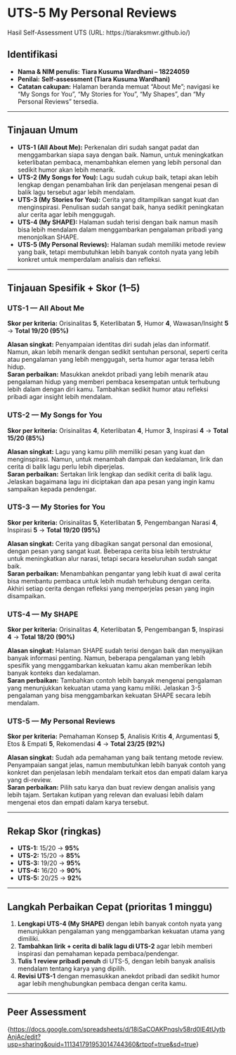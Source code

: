 # UTS-5 My Personal Reviews

Hasil Self-Assessment UTS (URL: https://tiaraksmwr.github.io/)

## Identifikasi

* **Nama & NIM penulis:** **Tiara Kusuma Wardhani – 18224059**   
* **Penilai:** **Self-assessment (Tiara Kusuma Wardhani)**  
* **Catatan cakupan:** Halaman beranda memuat “About Me”; navigasi ke “My Songs for You”, “My Stories for You”, “My Shapes”, dan “My Personal Reviews” tersedia.

---

## Tinjauan Umum

* **UTS-1 (All About Me):** Perkenalan diri sudah sangat padat dan menggambarkan siapa saya dengan baik. Namun, untuk meningkatkan keterlibatan pembaca, menambahkan elemen yang lebih personal dan sedikit humor akan lebih menarik.  
* **UTS-2 (My Songs for You):** Lagu sudah cukup baik, tetapi akan lebih lengkap dengan penambahan lirik dan penjelasan mengenai pesan di balik lagu tersebut agar lebih mendalam.  
* **UTS-3 (My Stories for You):** Cerita yang ditampilkan sangat kuat dan menginspirasi. Penulisan sudah sangat baik, hanya sedikit peningkatan alur cerita agar lebih menggugah.  
* **UTS-4 (My SHAPE):** Halaman sudah terisi dengan baik namun masih bisa lebih mendalam dalam menggambarkan pengalaman pribadi yang menonjolkan SHAPE.  
* **UTS-5 (My Personal Reviews):** Halaman sudah memiliki metode review yang baik, tetapi membutuhkan lebih banyak contoh nyata yang lebih konkret untuk memperdalam analisis dan refleksi.

---

## Tinjauan Spesifik + Skor (1–5)

### UTS-1 — All About Me 

**Skor per kriteria:** Orisinalitas **5**, Keterlibatan **5**, Humor **4**, Wawasan/Insight **5** → **Total 19/20 (95%)**

**Alasan singkat:** Penyampaian identitas diri sudah jelas dan informatif. Namun, akan lebih menarik dengan sedikit sentuhan personal, seperti cerita atau pengalaman yang lebih menggugah, serta humor agar terasa lebih hidup.  
**Saran perbaikan:** Masukkan anekdot pribadi yang lebih menarik atau pengalaman hidup yang memberi pembaca kesempatan untuk terhubung lebih dalam dengan diri kamu. Tambahkan sedikit humor atau refleksi pribadi agar insight lebih mendalam.

### UTS-2 — My Songs for You

**Skor per kriteria:** Orisinalitas **4**, Keterlibatan **4**, Humor **3**, Inspirasi **4** → **Total 15/20 (85%)**

**Alasan singkat:** Lagu yang kamu pilih memiliki pesan yang kuat dan menginspirasi. Namun, untuk menambah dampak dan kedalaman, lirik dan cerita di balik lagu perlu lebih diperjelas.  
**Saran perbaikan:** Sertakan lirik lengkap dan sedikit cerita di balik lagu. Jelaskan bagaimana lagu ini diciptakan dan apa pesan yang ingin kamu sampaikan kepada pendengar.

### UTS-3 — My Stories for You

**Skor per kriteria:** Orisinalitas **5**, Keterlibatan **5**, Pengembangan Narasi **4**, Inspirasi **5** → **Total 19/20 (95%)**

**Alasan singkat:** Cerita yang dibagikan sangat personal dan emosional, dengan pesan yang sangat kuat. Beberapa cerita bisa lebih terstruktur untuk meningkatkan alur narasi, tetapi secara keseluruhan sudah sangat baik.  
**Saran perbaikan:** Menambahkan pengantar yang lebih kuat di awal cerita bisa membantu pembaca untuk lebih mudah terhubung dengan cerita. Akhiri setiap cerita dengan refleksi yang memperjelas pesan yang ingin disampaikan.

### UTS-4 — My SHAPE

**Skor per kriteria:** Orisinalitas **4**, Keterlibatan **5**, Pengembangan **5**, Inspirasi **4** → **Total 18/20 (90%)**

**Alasan singkat:** Halaman SHAPE sudah terisi dengan baik dan menyajikan banyak informasi penting. Namun, beberapa pengalaman yang lebih spesifik yang menggambarkan kekuatan kamu akan memberikan lebih banyak konteks dan kedalaman.  
**Saran perbaikan:** Tambahkan contoh lebih banyak mengenai pengalaman yang menunjukkan kekuatan utama yang kamu miliki. Jelaskan 3-5 pengalaman yang bisa menggambarkan kekuatan SHAPE secara lebih mendalam.

### UTS-5 — My Personal Reviews

**Skor per kriteria:** Pemahaman Konsep **5**, Analisis Kritis **4**, Argumentasi **5**, Etos & Empati **5**, Rekomendasi **4** → **Total 23/25 (92%)**

**Alasan singkat:** Sudah ada pemahaman yang baik tentang metode review. Penyampaian sangat jelas, namun membutuhkan lebih banyak contoh yang konkret dan penjelasan lebih mendalam terkait etos dan empati dalam karya yang di-review.  
**Saran perbaikan:** Pilih satu karya dan buat review dengan analisis yang lebih tajam. Sertakan kutipan yang relevan dan evaluasi lebih dalam mengenai etos dan empati dalam karya tersebut.

---

## Rekap Skor (ringkas)

* **UTS-1:** 15/20 → **95%**
* **UTS-2:** 15/20 → **85%**
* **UTS-3:** 19/20 → **95%**
* **UTS-4:** 16/20 → **90%**
* **UTS-5:** 20/25 → **92%**

---

## Langkah Perbaikan Cepat (prioritas 1 minggu)

1. **Lengkapi UTS-4 (My SHAPE)** dengan lebih banyak contoh nyata yang menunjukkan pengalaman yang menggambarkan kekuatan utama yang dimiliki.
2. **Tambahkan lirik + cerita di balik lagu di UTS-2** agar lebih memberi inspirasi dan pemahaman kepada pembaca/pendengar.
3. **Tulis 1 review pribadi penuh** di UTS-5, dengan lebih banyak analisis mendalam tentang karya yang dipilih.
4. **Revisi UTS-1** dengan memasukkan anekdot pribadi dan sedikit humor agar lebih menghubungkan pembaca dengan cerita kamu.

---

## Peer Assessment
{<https://docs.google.com/spreadsheets/d/18iSaCOAKPnqslv58rd0lE4tUytbAnjAc/edit?usp=sharing&ouid=111341791953014744360&rtpof=true&sd=true>}